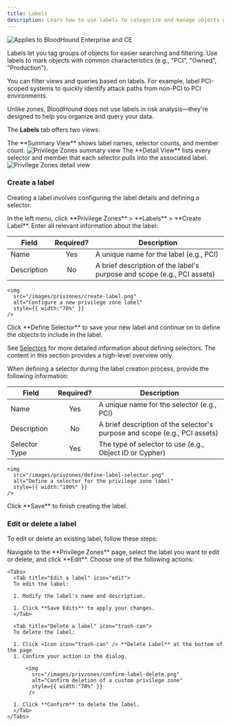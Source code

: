 ```yaml
---
title: Labels
description: Learn how to use labels to categorize and manage objects within Privilege Zones for better organization.
---
```


<img noZoom src="/assets/enterprise-AND-community-edition-pill-tag.svg" alt="Applies to BloodHound Enterprise and CE"/>

Labels let you tag groups of objects for easier searching and filtering. Use labels to mark objects with common characteristics (e.g., "PCI", "Owned", "Production").

You can filter views and queries based on labels. For example, label PCI-scoped systems to quickly identify attack paths from non-PCI to PCI environments.

<Note>Unlike zones, BloodHound does not use labels in risk analysis—they're designed to help you organize and query your data.</Note>

The **Labels** tab offers two views:

<Tabs>
  <Tab title="Summary View">
  The **Summary View** shows label names, selector counts, and member count.
    <img
      src="/images/privzones/summary-view.png"
      alt="Privilege Zones summary view"
      style={{ width:"100%" }}
    />
  </Tab>
  <Tab title="Detail View">
  The **Detail View** lists every selector and member that each selector pulls into the associated label.
    <img
      src="/images/privzones/detail-view.png"
      alt="Privilege Zones detail view"
      style={{ width:"100%" }}
    />
  </Tab>
</Tabs>

### Create a label

Creating a label involves configuring the label details and defining a selector.

<Steps>
  <Step title="Open the Privilege Zones page">
  In the left menu, click **Privilege Zones** > **Labels** > **Create Label**.
  </Step>

  <Step title="Configure initial label details">
  Enter all relevant information about the label:

  | Field                | Required?    | Description                                                                                   |
  |----------------------|:------------:|-----------------------------------------------------------------------------------------------|
  | Name                 | Yes          | A unique name for the label (e.g., PCI)                                                       |
  | Description          | No           | A brief description of the label's purpose and scope (e.g., PCI assets)                       |

    <img
      src="/images/privzones/create-label.png"
      alt="Configure a new privilege zone label"
      style={{ width:"70%" }}
    />

  </Step>

  <Step title="Define a selector">
  Click **Define Selector** to save your new label and continue on to define the objects to include in the label.

  <Warning>See [Selectors](/analyze-data/privilege-zones/selectors) for more detailed information about defining selectors. The content in this section provides a high-level overview only.</Warning>

  When defining a selector during the label creation process, provide the following information:

  | Field                  | Required?          | Description                                                                                   |
  |------------------------|:------------------:|-----------------------------------------------------------------------------------------------|
  | Name                   | Yes                | A unique name for the selector (e.g., PCI)                                                    |
  | Description            | No                 | A brief description of the selector's purpose and scope (e.g., PCI assets)                    |
  | Selector Type          | Yes                | The type of selector to use (e.g., Object ID or Cypher)                                       |

    <img
      src="/images/privzones/define-label-selector.png"
      alt="Define a selector for the privilege zone label"
      style={{ width:"100%" }}
    />
  </Step>
    <Step title="Complete label creation">
    Click **Save** to finish creating the label.
    </Step>
</Steps>

### Edit or delete a label

To edit or delete an existing label, follow these steps:

<Steps>
  <Step title="Select a label">
   Navigate to the **Privilege Zones** page, select the label you want to edit or delete, and click **Edit**.
  </Step>

  <Step title="Edit or delete a label">
    Choose one of the following actions:

    <Tabs>
      <Tab title="Edit a label" icon="edit">
      To edit the label:

      1. Modify the label's name and description.

      1. Click **Save Edits** to apply your changes.
      </Tab>

      <Tab title="Delete a label" icon="trash-can">
      To delete the label:

      1. Click <Icon icon="trash-can" /> **Delete Label** at the bottom of the page
      1. Confirm your action in the dialog.

          <img
            src="/images/privzones/confirm-label-delete.png"
            alt="Confirm deletion of a custom privilege zone"
            style={{ width:"70%" }}
           />

      1. Click **Confirm** to delete the label.
      </Tab>
    </Tabs>
  </Step>
</Steps>
